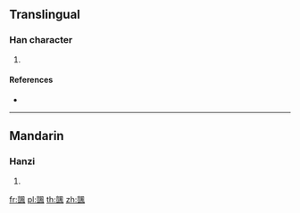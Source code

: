 {{character info/new}}
==Translingual==

===Han character===
{{Han char|rn=182|rad=風|as=10|sn=19|four=27110|canj=UTHNI}}

# {{defn|Han|sort=風10}}

====References====
* {{Han ref|kx=1414.030|dkj=43923|dj=1936.070|hdz=74490.010|uh=98BD|ud=39101|bh=F3AC|bd=62380}}

----

==Mandarin==

===Hanzi===
{{cmn-hanzi|pin=[[kǎi]] ([[kai3]])|wg=k'ai<sup>3</sup>}}

# {{defn|lang=cmn|sort=風10}}

[[fr:颽]]
[[pl:颽]]
[[th:颽]]
[[zh:颽]]